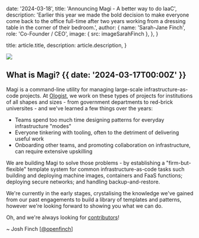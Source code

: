 
  date: '2024-03-18',
  title: 'Announcing Magi - A better way to do IaaC',
  description:
    'Earlier this year we made the bold decision to make everyone come back to the office full-time after two years working from a dressing table in the corner of their bedroom.',
  author: {
    name: 'Sarah-Jane Finch',
    role: 'Co-Founder / CEO',
    image: { src: imageSarahFinch },
  },
}

  title: article.title,
  description: article.description,
}

![](./first-release.png)

## What is Magi? {{  date: '2024-03-17T00:00Z' }}

Magi is a command-line utility for managing large-scale infrastructure-as-code
projects. At [Ologist](https://ologist.io), we work on these types of projects
for institutions of all shapes and sizes - from government departments to red-brick
universites - and we've learned a few things over the years:

* Teams spend too much time designing patterns for everyday infrastructure "modes"
* Everyone tinkering with tooling, often to the detriment of delivering useful work
* Onboarding other teams, and promoting collaboration on infrastructure, can require extensive upskilling

We are building Magi to solve those problems - by establishing a "firm-but-flexible" template system
for common infrastructure-as-code tasks such building and deploying machine images, 
containers and FaaS functions; deploying secure networks; and handling backup-and-restore.

We're currently in the early stages, crystalising the knowledge we've gained from our
past engagements to build a library of templates and patterns, however we're looking
forward to showing you what we can do.

Oh, and we're always looking for [contributors](https://github.com/ologistio/magi/blob/main/CONTRIBUTING.md)! 

~ Josh Finch [[@openfinch](https://github.com/openfinch)]